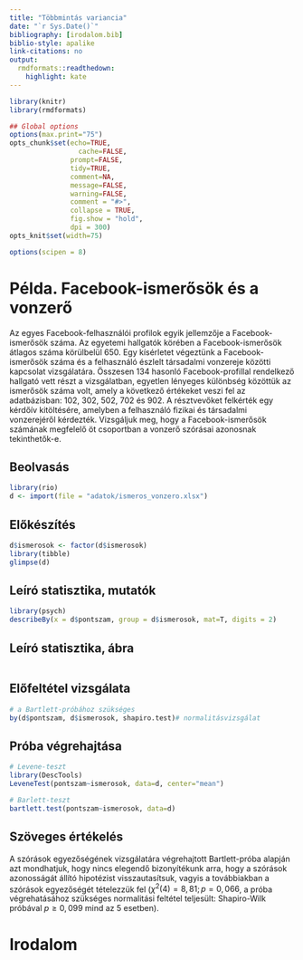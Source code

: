 ```yaml
---
title: "Többmintás variancia"
date: "`r Sys.Date()`"
bibliography: [irodalom.bib]
biblio-style: apalike
link-citations: no
output:
  rmdformats::readthedown:
    highlight: kate
---
```



```r
library(knitr)
library(rmdformats)

## Global options
options(max.print="75")
opts_chunk$set(echo=TRUE,
	             cache=FALSE,
               prompt=FALSE,
               tidy=TRUE,
               comment=NA,
               message=FALSE,
               warning=FALSE,
               comment = "#>",
               collapse = TRUE,
               fig.show = "hold",
               dpi = 300)               
opts_knit$set(width=75)

options(scipen = 8)
```



# Példa. Facebook-ismerősök és a vonzerő

Az egyes Facebook-felhasználói profilok egyik jellemzője a Facebook-ismerősök száma. Az egyetemi hallgatók körében a Facebook-ismerősök átlagos száma körülbelül 650. Egy kísérletet végeztünk a Facebook-ismerősök száma és a felhasználó észlelt társadalmi vonzereje közötti kapcsolat vizsgálatára. Összesen 134 hasonló Facebook-profillal rendelkező hallgató vett részt a vizsgálatban, egyetlen lényeges különbség közöttük az ismerősök száma volt, amely a következő értékeket veszi fel az adatbázisban: 102, 302, 502, 702 és 902. A résztvevőket felkérték egy kérdőív kitöltésére, amelyben a felhasználó fizikai és társadalmi vonzerejéről kérdezték. Vizsgáljuk meg, hogy a Facebook-ismerősök számának megfelelő öt csoportban a vonzerő szórásai azonosnak tekinthetők-e.


## Beolvasás

```r
library(rio)
d <- import(file = "adatok/ismeros_vonzero.xlsx")
```

## Előkészítés

```r
d$ismerosok <- factor(d$ismerosok)
library(tibble)
glimpse(d)
```


## Leíró statisztika, mutatók

```r
library(psych)
describeBy(x = d$pontszam, group = d$ismerosok, mat=T, digits = 2)
```

## Leíró statisztika, ábra

```r
```


## Előfeltétel vizsgálata

```r
# a Bartlett-próbához szükséges
by(d$pontszam, d$ismerosok, shapiro.test)# normalitásvizsgálat
```



## Próba végrehajtása

```r
# Levene-teszt
library(DescTools)
LeveneTest(pontszam~ismerosok, data=d, center="mean")

# Barlett-teszt
bartlett.test(pontszam~ismerosok, data=d)
```
 

## Szöveges értékelés

A szórások egyezőségének vizsgálatára végrehajtott Bartlett-próba alapján azt mondhatjuk, hogy nincs elegendő bizonyítékunk arra, hogy a szórások azonosságát állító hipotézist visszautasítsuk, vagyis a továbbiakban a szórások egyezőségét tételezzük fel ($\chi^2(4)=8,81; p=0,066$, a próba végrehatásához szükséges normalitási feltétel teljesült: Shapiro-Wilk próbával $p\ge0,099$ mind az 5 esetben). 


# Irodalom

